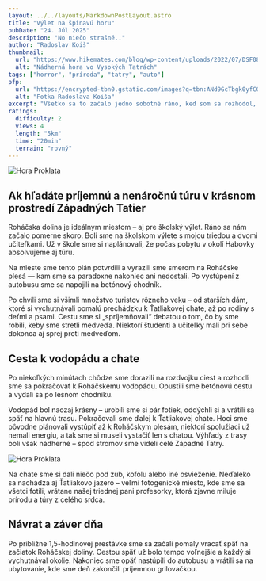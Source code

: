 ```yaml
---
layout: ../../layouts/MarkdownPostLayout.astro
title: "Výlet na špinavú horu"
pubDate: "24. Júl 2025"
description: "No niečo strašné.."
author: "Radoslav Koiš"
thumbnail:
  url: "https://www.hikemates.com/blog/wp-content/uploads/2022/07/DSF0847.jpg"
  alt: "Nádherná hora vo Vysokých Tatrách"
tags: ["horror", "príroda", "tatry", "auto"]
pfp:
  url: "https://encrypted-tbn0.gstatic.com/images?q=tbn:ANd9GcTbgk0yfCOe55931lf6q0osfhGRU-fnH8Im1g&s"
  alt: "Fotka Radoslava Koiša"
excerpt: "Všetko sa to začalo jedno sobotné ráno, keď som sa rozhodol, že potrebujem vypnúť od každodenného zhonu a konečne sa nadýchať čerstvého horského vzduchu. Počasie vyzeralo sľubne – jasno, mierny vietor a teplota akurát na turistiku. Rýchlo som si zbalil batoh: voda, desiata, pláštenka, teplá mikina, mapa, čelovka – človek nikdy nevie. Vybral som sa do pohoria, ktoré ma vždy lákalo, ale nikdy som sa tam akosi nedostal. Tentoraz som si povedal, že to už nesmiem odkladať. Cesta do východiskového bodu trvala asi hodinu autom. Počas jazdy som si púšťal obľúbené pesničky a pomaly sa naladil na prírodu. Keď som dorazil na parkovisko pri lese, okolo nebolo veľa ľudí. To mi vyhovovalo – chcel som si vychutnať ticho a samotu. Prvé metre trasy viedli hustým ihličnatým lesom, ktorý voňal po živici a vlhkej zemi. Všade naokolo spievali vtáky a z diaľky som počul šum potoka. Cesta sa pomaly dvíhala a začala byť strmšia. Po chvíli som musel zložiť bundu – napriek tomu, že bolo len ráno, slnko už začínalo poriadne hriať."
ratings:
  difficulty: 2
  views: 4
  length: "5km"
  time: "20min"
  terrain: "rovný"
---
```


<Image
  class="image" 
  inferSize={true}
  src={randomImg}
  alt="Hora Proklata"
  layout="constrained"
  loading="eager"
/>

## Ak hľadáte príjemnú a nenáročnú túru v krásnom prostredí Západných Tatier

Roháčska dolina je ideálnym miestom – aj pre školský výlet. Ráno sa nám začalo
pomerne skoro. Boli sme na školskom výlete s mojou triedou a dvomi učiteľkami.
Už v škole sme si naplánovali, že počas pobytu v okolí Habovky absolvujeme aj
túru. 

Na mieste sme tento plán potvrdili a vyrazili sme smerom na Roháčske plesá
— kam sme sa paradoxne nakoniec ani nedostali. Po vystúpení z autobusu sme sa
napojili na betónový chodník. 

Po chvíli sme si všimli množstvo turistov rôzneho
veku – od starších dám, ktoré si vychutnávali pomalú prechádzku k Ťatliakovej
chate, až po rodiny s deťmi a psami. Cestu sme si „spríjemňovali“ debatou o tom,
čo by sme robili, keby sme stretli medveďa. Niektorí študenti a učiteľky mali
pri sebe dokonca aj sprej proti medveďom. 

## Cesta k vodopádu a chate 

Po niekoľkých minútach chôdze sme dorazili na rozdvojku ciest a rozhodli sme sa
pokračovať k Roháčskemu vodopádu. Opustili sme betónovú cestu a vydali sa po
lesnom chodníku. 

Vodopád bol naozaj krásny – urobili sme si pár fotiek, oddýchli
si a vrátili sa späť na hlavnú trasu. Pokračovali sme ďalej k Ťatliakovej chate.
Hoci sme pôvodne plánovali vystúpiť až k Roháčskym plesám, niektorí spolužiaci
už nemali energiu, a tak sme si museli vystačiť len s chatou. Výhľady z trasy
boli však nádherné – spod stromov sme videli celé Západné Tatry.

<Image
  class="image"
  inferSize={true}
  src={randomImg}
  alt="Hora Proklata"
  layout="constrained"
  loading="lazy"
/>

Na chate sme si dali niečo pod zub, kofolu alebo iné osvieženie. Neďaleko sa
nachádza aj Ťatliakovo jazero – veľmi fotogenické miesto, kde sme sa všetci
fotili, vrátane našej triednej pani profesorky, ktorá zjavne miluje prírodu a
túry z celého srdca. 

## Návrat a záver dňa 

Po približne 1,5-hodinovej prestávke sme sa začali pomaly vracať späť na začiatok Roháčskej doliny. Cestou späť už
bolo tempo voľnejšie a každý si vychutnával okolie. Nakoniec sme opäť nastúpili
do autobusu a vrátili sa na ubytovanie, kde sme deň zakončili príjemnou grilovačkou.
